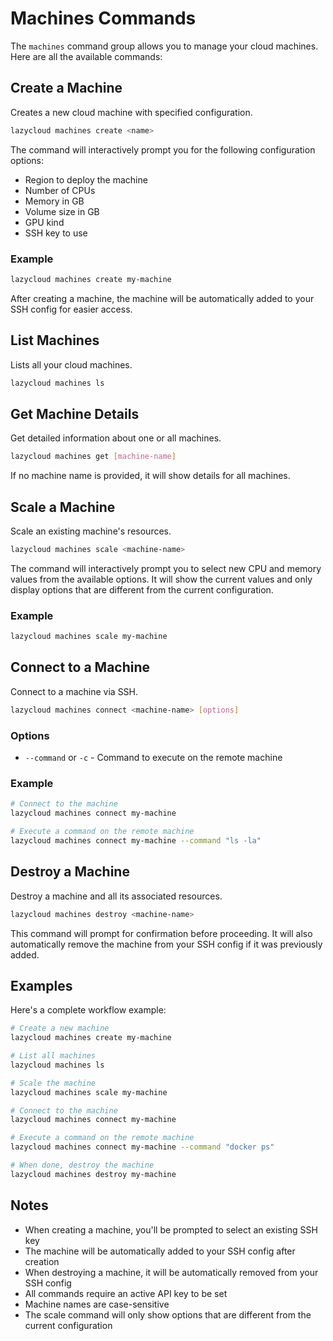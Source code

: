# Machines Commands

The `machines` command group allows you to manage your cloud machines. Here are all the available commands:

## Create a Machine

Creates a new cloud machine with specified configuration.

```bash
lazycloud machines create <name>
```

The command will interactively prompt you for the following configuration options:

- Region to deploy the machine
- Number of CPUs
- Memory in GB
- Volume size in GB
- GPU kind
- SSH key to use

### Example

```bash
lazycloud machines create my-machine
```

After creating a machine, the machine will be automatically added to your SSH config for easier access.

## List Machines

Lists all your cloud machines.

```bash
lazycloud machines ls
```

## Get Machine Details

Get detailed information about one or all machines.

```bash
lazycloud machines get [machine-name]
```

If no machine name is provided, it will show details for all machines.

## Scale a Machine

Scale an existing machine's resources.

```bash
lazycloud machines scale <machine-name>
```

The command will interactively prompt you to select new CPU and memory values from the available options. It will show the current values and only display options that are different from the current configuration.

### Example

```bash
lazycloud machines scale my-machine
```

## Connect to a Machine

Connect to a machine via SSH.

```bash
lazycloud machines connect <machine-name> [options]
```

### Options

- `--command` or `-c` - Command to execute on the remote machine

### Example

```bash
# Connect to the machine
lazycloud machines connect my-machine

# Execute a command on the remote machine
lazycloud machines connect my-machine --command "ls -la"
```

## Destroy a Machine

Destroy a machine and all its associated resources.

```bash
lazycloud machines destroy <machine-name>
```

This command will prompt for confirmation before proceeding. It will also automatically remove the machine from your SSH config if it was previously added.

## Examples

Here's a complete workflow example:

```bash
# Create a new machine
lazycloud machines create my-machine

# List all machines
lazycloud machines ls

# Scale the machine
lazycloud machines scale my-machine

# Connect to the machine
lazycloud machines connect my-machine

# Execute a command on the remote machine
lazycloud machines connect my-machine --command "docker ps"

# When done, destroy the machine
lazycloud machines destroy my-machine
```

## Notes

- When creating a machine, you'll be prompted to select an existing SSH key
- The machine will be automatically added to your SSH config after creation
- When destroying a machine, it will be automatically removed from your SSH config
- All commands require an active API key to be set
- Machine names are case-sensitive
- The scale command will only show options that are different from the current configuration
